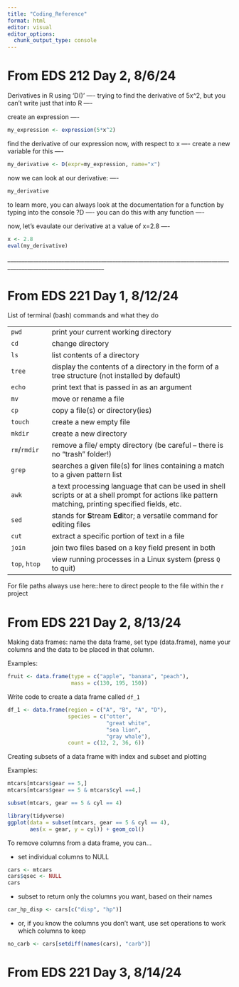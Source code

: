 ```yaml
---
title: "Coding_Reference"
format: html
editor: visual
editor_options: 
  chunk_output_type: console
---
```


# **From EDS 212 Day 2, 8/6/24**

Derivatives in R using 'D()' ---- trying to find the derivative of 5x\^2, but you can't write just that into R ----

create an expression ----

```r
my_expression <- expression(5*x^2)
```

find the derivative of our expression now, with respect to x ---- create a new variable for this ----

```r
my_derivative <- D(expr=my_expression, name="x")
```

now we can look at our derivative: ----

```r
my_derivative
```

to learn more, you can always look at the documentation for a function by typing into the console ?D ---- you can do this with any function ----

now, let's evaulate our derivative at a value of x=2.8 ----

```r
x <- 2.8
eval(my_derivative)
```

\_\_\_\_\_\_\_\_\_\_\_\_\_\_\_\_\_\_\_\_\_\_\_\_\_\_\_\_\_\_\_\_\_\_\_\_\_\_\_\_\_\_\_\_\_\_\_\_\_\_\_\_\_\_\_\_\_\_\_\_\_\_\_\_\_\_\_\_\_\_\_\_\_\_\_\_\_\_\_\_\_\_\_\_\_\_\_\_\_\_\_\_\_\_\_\_\_\_\_\_\_\_\_\_\_\_\_\_\_\_\_\_

# **From EDS 221 Day 1, 8/12/24**

List of terminal (bash) commands and what they do

|               |                                                                                                                                                      |
|-------------|-----------------------------------------------------------|
| `pwd`         | print your current working directory                                                                                                                 |
| `cd`          | change directory                                                                                                                                     |
| `ls`          | list contents of a directory                                                                                                                         |
| `tree`        | display the contents of a directory in the form of a tree structure (not installed by default)                                                       |
| `echo`        | print text that is passed in as an argument                                                                                                          |
| `mv`          | move or rename a file                                                                                                                                |
| `cp`          | copy a file(s) or directory(ies)                                                                                                                     |
| `touch`       | create a new empty file                                                                                                                              |
| `mkdir`       | create a new directory                                                                                                                               |
| `rm`/`rmdir`  | remove a file/ empty directory (be careful – there is no “trash” folder!)                                                                            |
| `grep`        | searches a given file(s) for lines containing a match to a given pattern list                                                                        |
| `awk`         | a text processing language that can be used in shell scripts or at a shell prompt for actions like pattern matching, printing specified fields, etc. |
| `sed`         | stands for **S**tream **Ed**itor; a versatile command for editing files                                                                              |
| `cut`         | extract a specific portion of text in a file                                                                                                         |
| `join`        | join two files based on a key field present in both                                                                                                  |
| `top`, `htop` | view running processes in a Linux system (press `Q` to quit)                                                                                         |

For file paths always use here::here to direct people to the file within the r project

# **From EDS 221 Day 2, 8/13/24**

Making data frames: name the data frame, set type (data.frame), name your columns and the data to be placed in that column.

Examples:

```r
fruit <- data.frame(type = c("apple", "banana", "peach"), 
                    mass = c(130, 195, 150))
```

Write code to create a data frame called `df_1`

```r
df_1 <- data.frame(region = c("A", "B", "A", "D"),
                   species = c("otter", 
                               "great white", 
                               "sea lion", 
                               "gray whale"),
                   count = c(12, 2, 36, 6))

```

Creating subsets of a data frame with index and subset and plotting

Examples:

```r
mtcars[mtcars$gear == 5,]
mtcars[mtcars$gear == 5 & mtcars$cyl ==4,]

subset(mtcars, gear == 5 & cyl == 4)

library(tidyverse)
ggplot(data = subset(mtcars, gear == 5 & cyl == 4),
       aes(x = gear, y = cyl)) + geom_col()
```

To remove columns from a data frame, you can…

-   set individual columns to NULL

```r
cars <- mtcars
cars$qsec <- NULL
cars

```

-   subset to return only the columns you want, based on their names

```r
car_hp_disp <- cars[c("disp", "hp")]
```

-   or, if you know the columns you don’t want, use set operations to work which columns to keep

```r
no_carb <- cars[setdiff(names(cars), "carb")]
```

# **From EDS 221 Day 3, 8/14/24**
